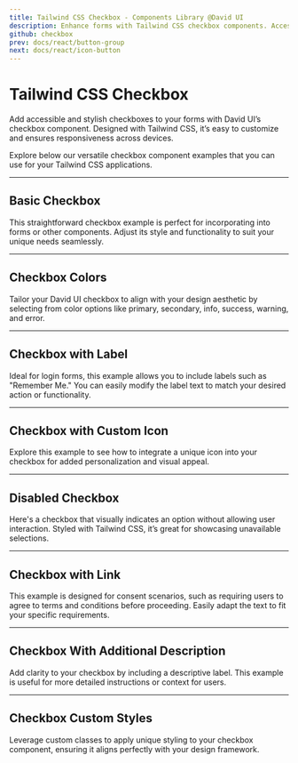 ```yaml
---
title: Tailwind CSS Checkbox - Components Library @David UI
description: Enhance forms with Tailwind CSS checkbox components. Accessible, customizable, and responsive designs make forms intuitive and stylish.
github: checkbox
prev: docs/react/button-group
next: docs/react/icon-button
---
```


# Tailwind CSS Checkbox

Add accessible and stylish checkboxes to your forms with David UI’s checkbox component. Designed with Tailwind CSS, it’s easy to customize and ensures responsiveness across devices. 

Explore below our versatile checkbox component examples that you can use for your Tailwind CSS applications.

---

## Basic Checkbox

This straightforward checkbox example is perfect for incorporating into forms or other components. Adjust its style and functionality to suit your unique needs seamlessly.

<PreviewWithCode relativePath="checkbox/checkbox-demo.tsx" language="html" />

---

## Checkbox Colors

Tailor your David UI checkbox to align with your design aesthetic by selecting from color options like primary, secondary, info, success, warning, and error.

<PreviewWithCode relativePath="checkbox/checkbox-colors.tsx" language="html" />

---

## Checkbox with Label

Ideal for login forms, this example allows you to include labels such as "Remember Me." You can easily modify the label text to match your desired action or functionality.

<PreviewWithCode relativePath="checkbox/checkbox-with-label.tsx" language="html" />

---

## Checkbox with Custom Icon

Explore this example to see how to integrate a unique icon into your checkbox for added personalization and visual appeal.

<PreviewWithCode relativePath="checkbox/checkbox-with-custom-icon.tsx" language="html" />

---

## Disabled Checkbox

Here's a checkbox that visually indicates an option without allowing user interaction. Styled with Tailwind CSS, it’s great for showcasing unavailable selections.

<PreviewWithCode relativePath="checkbox/disabled-checkbox.tsx" language="html" />

---

## Checkbox with Link

This example is designed for consent scenarios, such as requiring users to agree to terms and conditions before proceeding. Easily adapt the text to fit your specific requirements.

<PreviewWithCode relativePath="checkbox/checkbox-with-link.tsx" language="html" />

---

## Checkbox With Additional Description

Add clarity to your checkbox by including a descriptive label. This example is useful for more detailed instructions or context for users.

<PreviewWithCode relativePath="checkbox/checkbox-with-description.tsx" language="html" />

---

## Checkbox Custom Styles

Leverage custom classes to apply unique styling to your checkbox component, ensuring it aligns perfectly with your design framework.

<PreviewWithCode relativePath="checkbox/custom-checkbox.tsx" language="html" />
